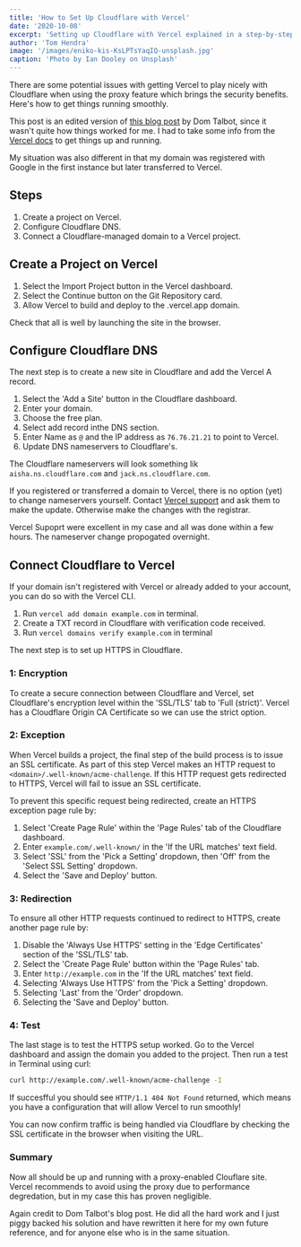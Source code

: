 ```yaml
---
title: 'How to Set Up Cloudflare with Vercel'
date: '2020-10-08'
excerpt: 'Setting up Cloudflare with Vercel explained in a step-by-step guide.'
author: 'Tom Hendra'
image: '/images/eniko-kis-KsLPTsYaqIQ-unsplash.jpg'
caption: 'Photo by Ian Dooley on Unsplash'
---
```


There are some potential issues with getting Vercel to play nicely with Cloudflare when using the proxy feature which brings the security benefits. Here's how to get things running smoothly.

This post is an edited version of [this blog post](https://levelup.gitconnected.com/how-to-set-up-cloudflare-with-zeit-93daa7d45dd) by Dom Talbot, since it wasn't quite how things worked for me. I had to take some info from the [Vercel docs](https://vercel.com/knowledge/using-cloudflare-with-vercel) to get things up and running.

My situation was also different in that my domain was registered with Google in the first instance but later transferred to Vercel.

## Steps

1.  Create a project on Vercel.
2.  Configure Cloudflare DNS.
3.  Connect a Cloudflare-managed domain to a Vercel project.

## Create a Project on Vercel

1.  Select the Import Project button in the Vercel dashboard.
2.  Select the Continue button on the Git Repository card.
3.  Allow Vercel to build and deploy to the .vercel.app domain.

Check that all is well by launching the site in the browser.

## Configure Cloudflare DNS

The next step is to create a new site in Cloudflare and add the Vercel A record.

1.  Select the 'Add a Site' button in the Cloudflare dashboard.
2.  Enter your domain.
3.  Choose the free plan.
4.  Select add record inthe DNS section.
5.  Enter Name as `@` and the IP address as `76.76.21.21` to point to Vercel.
6.  Update DNS nameservers to Cloudflare's.

The Cloudflare nameservers will look something lik `aisha.ns.cloudflare.com` and `jack.ns.cloudflare.com`.

If you registered or transferred a domain to Vercel, there is no option (yet) to change nameservers yourself. Contact [Vercel support](mailto:support@vercel.com) and ask them to make the update. Otherwise make the changes with the registrar.

Vercel Supoprt were excellent in my case and all was done within a few hours. The nameserver change propogated overnight.

## Connect Cloudflare to Vercel

If your domain isn't registered with Vercel or already added to your account, you can do so with the Vercel CLI.

1.  Run `vercel add domain example.com` in terminal.
2.  Create a TXT record in Cloudflare with verification code received.
3.  Run `vercel domains verify example.com` in terminal

The next step is to set up HTTPS in Cloudflare.

### 1: Encryption

To create a secure connection between Cloudflare and Vercel, set Cloudflare's encryption level within the 'SSL/TLS' tab to 'Full (strict)'. Vercel has a Cloudflare Origin CA Certificate so we can use the strict option.

### 2: Exception

When Vercel builds a project, the final step of the build process is to issue an SSL certificate. As part of this step Vercel makes an HTTP request to `<domain>/.well-known/acme-challenge`.
If this HTTP request gets redirected to HTTPS, Vercel will fail to issue an SSL certificate.

To prevent this specific request being redirected, create an HTTPS exception page rule by:

1.  Select 'Create Page Rule' within the 'Page Rules' tab of the Cloudflare dashboard.
2.  Enter `example.com/.well-known/` in the 'If the URL matches' text field.
3.  Select 'SSL' from the 'Pick a Setting' dropdown, then 'Off' from the 'Select SSL Setting' dropdown.
4.  Select the 'Save and Deploy' button.

### 3: Redirection

To ensure all other HTTP requests continued to redirect to HTTPS, create another page rule by:

1.  Disable the 'Always Use HTTPS' setting in the 'Edge Certificates' section of the 'SSL/TLS' tab.
2.  Select the 'Create Page Rule' button within the 'Page Rules' tab.
3.  Enter `http://example.com` in the 'If the URL matches' text field.
4.  Selecting 'Always Use HTTPS' from the 'Pick a Setting' dropdown.
5.  Selecting 'Last' from the 'Order' dropdown.
6.  Selecting the 'Save and Deploy' button.

### 4: Test

The last stage is to test the HTTPS setup worked. Go to the Vercel dashboard and assign the domain you added to the project. Then run a test in Terminal using curl:

```bash
curl http://example.com/.well-known/acme-challenge -I
```

If succesfful you should see `HTTP/1.1 404 Not Found` returned, which means you have a configuration that will allow Vercel to run smoothly!

You can now confirm traffic is being handled via Cloudflare by checking the SSL certificate in the browser when visiting the URL.

### Summary

Now all should be up and running with a proxy-enabled Clouflare site. Vercel recommends to avoid using the proxy due to performance degredation, but in my case this has proven negligible.

Again credit to Dom Talbot's blog post. He did all the hard work and I just piggy backed his solution and have rewritten it here for my own future reference, and for anyone else who is in the same situation.
